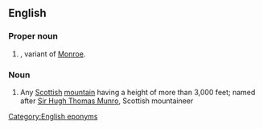 ==English==

===Proper noun===
{{en-proper noun}}

# {{surname|[[Scottish]]|from=Scottish Gaelic|dot=}}, variant of [[Monroe]].

===Noun===
{{wikipedia}}
{{en-noun}}

#{{British}} Any [[Scottish]] [[mountain]] having a height of more than 3,000 feet; named after [[w:Hugh Munro|Sir Hugh Thomas Munro]], Scottish mountaineer

[[Category:English eponyms]]
